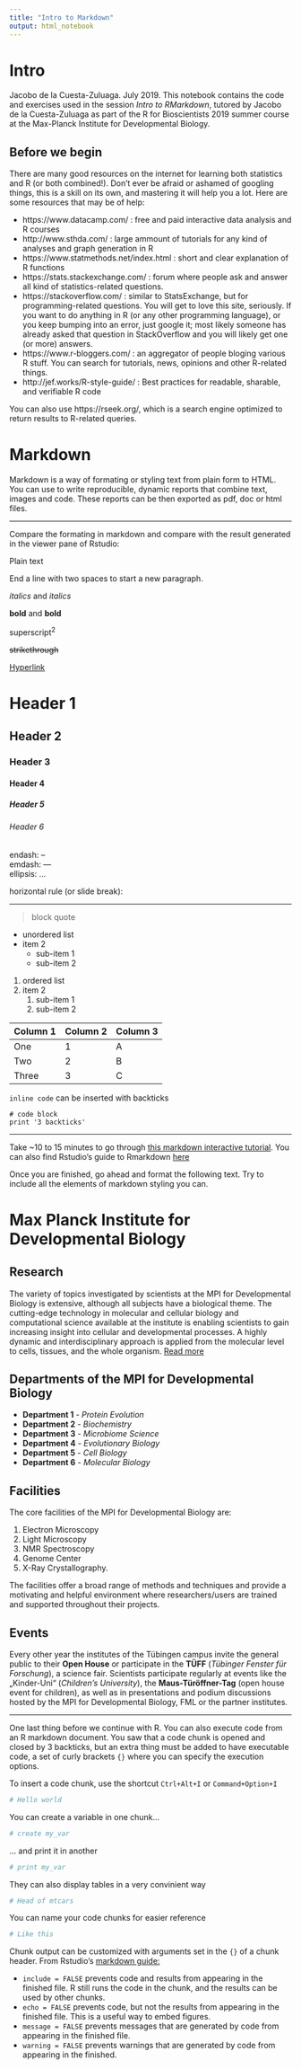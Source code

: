 ```yaml
---
title: "Intro to Markdown"
output: html_notebook
---
```


# Intro
Jacobo de la Cuesta-Zuluaga. July 2019. This notebook contains the code and exercises used in the session *Intro to RMarkdown*, tutored by Jacobo de la Cuesta-Zuluaga as part of the R for Bioscientists 2019 summer course at the Max-Planck Institute for Developmental Biology.

## Before we begin

There are many good resources on the internet for learning both statistics and R (or both combined!). Don't ever be afraid or ashamed of googling things, this is a skill on its own, and mastering it will help you a lot. Here are some resources that may be of help:

  * https://www.datacamp.com/ : free and paid interactive data analysis and R courses
  * http://www.sthda.com/ : large ammount of tutorials for any kind of analyses and graph generation in R
  * https://www.statmethods.net/index.html : short and clear explanation of R functions
  * https://stats.stackexchange.com/ : forum where people ask and answer all kind of statistics-related questions.
  * https://stackoverflow.com/ : similar to StatsExchange, but for programming-related questions. You will get to love this site, seriously. If you want to do anything in R (or any other programming language), or you keep bumping into an error, just google it; most likely someone has already asked that question in StackOverflow and you will likely get one (or more) answers.
  * https://www.r-bloggers.com/ : an aggregator of people bloging various R stuff. You can search for tutorials, news, opinions and other R-related things.
  * http://jef.works/R-style-guide/ : Best practices for readable, sharable, and verifiable R code
  
You can also use https://rseek.org/, which is a search engine optimized to return results to R-related queries.

# Markdown

Markdown is a way of formating or styling text from plain form to HTML. You can use to write reproducible, dynamic reports that combine text, images and code. These reports can be then exported as pdf, doc or html files.

****

Compare the formating in markdown and compare with the result generated in the viewer pane of Rstudio:

Plain text   

End a line with two spaces to start a new paragraph.   

*italics* and _italics_   

**bold** and __bold__   

superscript^2^   

~~strikethrough~~   

[Hyperlink](http://eb.mpg.de/)   

# Header 1   
## Header 2  
### Header 3   
#### Header 4   
##### Header 5   
###### Header 6   

endash: --   
emdash: ---   
ellipsis: ...   

horizontal rule (or slide break):  

****

> block quote

* unordered list 
* item 2     
    + sub-item 1     
    + sub-item 2 

1. ordered list 
1. item 2 
    1. sub-item 1     
    1. sub-item 2 
  
| Column 1 | Column 2 | Column 3 |
|----------|----------|----------|
|  One | 1 | A |
| Two | 2 | B |
| Three | 3 | C |


`inline code` can be inserted with backticks

```
# code block
print '3 backticks'
```

****

Take ~10 to 15 minutes to go through [this markdown interactive tutorial](https://commonmark.org/help/tutorial/). You can also find Rstudio's guide to Rmarkdown [here](https://rmarkdown.rstudio.com)

Once you are finished, go ahead and format the following text. Try to include all the elements of markdown styling you can.

# Max Planck Institute for Developmental Biology

## Research
The variety of topics investigated by scientists at the MPI for Developmental Biology is extensive, although all subjects have a biological theme. The cutting-edge technology in molecular and cellular biology and computational science available at the institute is enabling scientists to gain increasing insight into cellular and developmental processes. A highly dynamic and interdisciplinary approach is applied from the molecular level to cells, tissues, and the whole organism. [Read more](http://eb.mpg.de/research/)

## Departments of the MPI for Developmental Biology

* **Department 1** - *Protein Evolution*
* **Department 2** - *Biochemistry*
* **Department 3** - *Microbiome Science*
* **Department 4** - *Evolutionary Biology*
* **Department 5** - *Cell Biology*
* **Department 6** - *Molecular Biology*

## Facilities
The core facilities of the MPI for Developmental Biology are:

1. Electron Microscopy
1. Light Microscopy
1. NMR Spectroscopy
1. Genome Center
1. X-Ray Crystallography.

The facilities offer a broad range of methods and techniques and provide a motivating and helpful environment where researchers/users are trained and supported throughout their projects.

## Events
Every other year the institutes of the Tübingen campus invite the general public to their **Open House** or participate in the **TÜFF** (*Tübinger Fenster für Forschung*), a science fair. Scientists participate regularly at events like the „Kinder-Uni“ (*Children's University*), the **Maus-Türöffner-Tag** (open house event for children), as well as in presentations and podium discussions hosted by the MPI for Developmental Biology, FML or the partner institutes. 

****

One last thing before we continue with R. You can also execute code from an R markdown document. You saw that a code chunk is opened and closed by 3 backticks, but an extra thing must be added to have executable code, a set of curly brackets `{}` where you can specify the execution options. 

To insert a code chunk, use the shortcut `Ctrl+Alt+I` or `Command+Option+I`

```r
# Hello world

```

You can create a variable in one chunk...
```r
# create my_var

```

... and print it in another
```r
# print my_var

```

They can also display tables in a very convinient way
```r
# Head of mtcars
```

You can name your code chunks for easier reference
```r
# Like this
```

Chunk output can be customized with arguments set in the `{}` of a chunk header. From Rstudio's [markdown guide:](https://rmarkdown.rstudio.com/lesson-3.html)

* `include = FALSE` prevents code and results from appearing in the finished file. R still runs the code in the chunk, and the results can be used by other chunks.
* `echo = FALSE` prevents code, but not the results from appearing in the finished file. This is a useful way to embed figures.
* `message = FALSE` prevents messages that are generated by code from appearing in the finished file.
* `warning = FALSE` prevents warnings that are generated by code from appearing in the finished.

